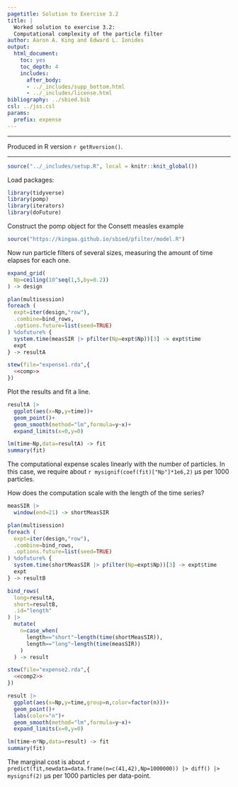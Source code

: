 ```yaml
---
pagetitle: Solution to Exercise 3.2
title: |
  Worked solution to exercise 3.2:
  Computational complexity of the particle filter
author: Aaron A. King and Edward L. Ionides
output:
  html_document:
    toc: yes
    toc_depth: 4
    includes:
      after_body:
      - ../_includes/supp_bottom.html
      - ../_includes/license.html
bibliography: ../sbied.bib
csl: ../jss.csl
params:
  prefix: expense
---
```


\newcommand\prob[1]{\mathbb{P}\left[{#1}\right]}
\newcommand\expect[1]{\mathbb{E}\left[{#1}\right]}
\newcommand\var[1]{\mathrm{Var}\left[{#1}\right]}
\newcommand\dist[2]{\mathrm{#1}\left(#2\right)}
\newcommand\dd[1]{d{#1}}
\newcommand\lik{\mathcal{L}}
\newcommand\loglik{\ell}

-----------------------------------

Produced in R version `r getRversion()`.

-----------------------------------

```r
source("../_includes/setup.R", local = knitr::knit_global())
```

Load packages:
```r
library(tidyverse)
library(pomp)
library(iterators)
library(doFuture)
```

Construct the pomp object for the Consett measles example

```r
source("https://kingaa.github.io/sbied/pfilter/model.R")
```

Now run particle filters of several sizes, measuring the amount of time elapses for each one.

```r
expand_grid(
  Np=ceiling(10^seq(1,5,by=0.2))
) -> design

plan(multisession)
foreach (
  expt=iter(design,"row"),
  .combine=bind_rows,
  .options.future=list(seed=TRUE)
) %dofuture% {
  system.time(measSIR |> pfilter(Np=expt$Np))[3] -> expt$time
  expt
} -> resultA
```

```r
stew(file="expense1.rda",{
  <<comp>>
})
```

Plot the results and fit a line.

```r
resultA |>
  ggplot(aes(x=Np,y=time))+
  geom_point()+
  geom_smooth(method="lm",formula=y~x)+
  expand_limits(x=0,y=0)

lm(time~Np,data=resultA) -> fit
summary(fit)
```

The computational expense scales linearly with the number of particles.
In this case, we require about `r mysignif(coef(fit)["Np"]*1e6,2)`&nbsp;&mu;s per 1000 particles.

How does the computation scale with the length of the time series?

```r
measSIR |>
  window(end=21) -> shortMeasSIR

plan(multisession)
foreach (
  expt=iter(design,"row"),
  .combine=bind_rows,
  .options.future=list(seed=TRUE)
) %dofuture% {
  system.time(shortMeasSIR |> pfilter(Np=expt$Np))[3] -> expt$time
  expt
} -> resultB

bind_rows(
  long=resultA,
  short=resultB,
  .id="length"
) |>
  mutate(
    n=case_when(
      length=="short"~length(time(shortMeasSIR)),
      length=="long"~length(time(measSIR))
    )
  ) -> result
```
```r
stew(file="expense2.rda",{
  <<comp2>>
})
```

```r
result |>
  ggplot(aes(x=Np,y=time,group=n,color=factor(n)))+
  geom_point()+
  labs(color="n")+
  geom_smooth(method="lm",formula=y~x)+
  expand_limits(x=0,y=0)

lm(time~n*Np,data=result) -> fit
summary(fit)
```

The marginal cost is about `r predict(fit,newdata=data.frame(n=c(41,42),Np=1000000)) |> diff() |> mysignif(2)`&nbsp;&mu;s per 1000 particles per data-point.
